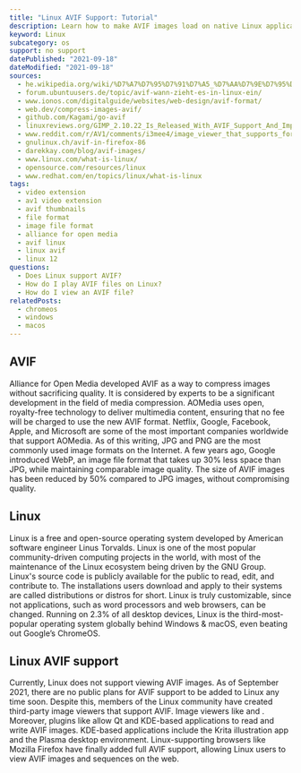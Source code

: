 ```yaml
---
title: "Linux AVIF Support: Tutorial"
description: Learn how to make AVIF images load on native Linux applications.
keyword: Linux
subcategory: os
support: no support
datePublished: "2021-09-18"
dateModified: "2021-09-18"
sources:
  - he.wikipedia.org/wiki/%D7%A7%D7%95%D7%91%D7%A5_%D7%AA%D7%9E%D7%95%D7%A0%D7%94
  - forum.ubuntuusers.de/topic/avif-wann-zieht-es-in-linux-ein/
  - www.ionos.com/digitalguide/websites/web-design/avif-format/
  - web.dev/compress-images-avif/
  - github.com/Kagami/go-avif
  - linuxreviews.org/GIMP_2.10.22_Is_Released_With_AVIF_Support_And_Improved_Support_For_Many_Other_File_Formats
  - www.reddit.com/r/AV1/comments/i3mee4/image_viewer_that_supports_for_avif/
  - gnulinux.ch/avif-in-firefox-86
  - darekkay.com/blog/avif-images/
  - www.linux.com/what-is-linux/
  - opensource.com/resources/linux
  - www.redhat.com/en/topics/linux/what-is-linux
tags:
  - video extension
  - av1 video extension
  - avif thumbnails
  - file format
  - image file format
  - alliance for open media
  - avif linux
  - linux avif
  - linux 12
questions:
  - Does Linux support AVIF?
  - How do I play AVIF files on Linux?
  - How do I view an AVIF file?
relatedPosts:
  - chromeos
  - windows
  - macos
---
```


## AVIF

Alliance for Open Media developed AVIF as a way to compress images without sacrificing quality. It is considered by experts to be a significant development in the field of media compression. AOMedia uses open, royalty-free technology to deliver multimedia content, ensuring that no fee will be charged to use the new AVIF format. Netflix, Google, Facebook, Apple, and Microsoft are some of the most important companies worldwide that support AOMedia. As of this writing, JPG and PNG are the most commonly used image formats on the Internet. A few years ago, Google introduced WebP, an image file format that takes up 30% less space than JPG, while maintaining comparable image quality. The size of AVIF images has been reduced by 50% compared to JPG images, without compromising quality.

## Linux

Linux is a free and open-source operating system developed by American software engineer Linus Torvalds. Linux is one of the most popular community-driven computing projects in the world, with most of the maintenance of the Linux ecosystem being driven by the GNU Group. Linux's source code is publicly available for the public to read, edit, and contribute to. The installations users download and apply to their systems are called distributions or distros for short. Linux is truly customizable, since not applications, such as word processors and web browsers, can be changed. Running on 2.3% of all desktop devices, Linux is the third-most-popular operating system globally behind Windows & macOS, even beating out Google’s ChromeOS.

## Linux AVIF support

Currently, Linux does not support viewing AVIF images. As of September 2021, there are no public plans for AVIF support to be added to Linux any time soon. Despite this, members of the Linux community have created third-party image viewers that support AVIF. Image viewers like <Link text="nomacs" href="nomacs.org" /> and <Link text="XnView MP" href="www.xnview.com/en/xnviewmp/" />. Moreover, plugins like <Link text="novomask’s AVIF plugin" href="github.com/novomesk/qt-avif-image-plugin" /> allow Qt and KDE-based applications to read and write AVIF images. KDE-based applications include the Krita illustration app and the Plasma desktop environment. Linux-supporting browsers like Mozilla Firefox have finally added full AVIF support, allowing Linux users to view AVIF images and sequences on the web.
